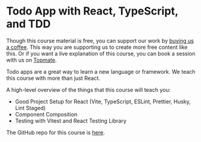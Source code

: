 

# Todo App with React, TypeScript, and TDD


  Though this course material is free, you can support our work by [buying us a
  coffee](https://www.buymeacoffee.com/iamyhr). This way you are supporting us
  to create more free content like this. Or if you want a live explanation of
  this course, you can book a session with us on
  [Topmate](https://topmate.io/iamyhr/730371).


Todo apps are a great way to learn a new language or framework. We teach this course with more than just React.

A high-level overview of the things that this course will teach you:

- Good Project Setup for React (Vite, TypeScript, ESLint, Prettier, Husky, Lint Staged)
- Component Composition
- Testing with Vitest and React Testing Library

The GitHub repo for this course is [here](https://github.com/Frontend-Hire/todo-app-react-tdd-typescript).
